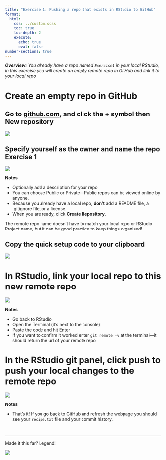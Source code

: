 ```yaml
---
title: "Exercise 1: Pushing a repo that exists in RStudio to GitHub"
format:
  html:
    css: ../custom.scss
    toc: true
    toc-depth: 2
    execute:
      echo: true
      eval: false 
number-sections: true 
---
```




_**Overview:** You already have a repo named `Exercise1` in your local RStudio, in this exercise you will create an empty remote repo in GitHub and link it to your local repo_ 

# Create an empty repo in GitHub

## Go to [github.com](https://github.com/), and click the + symbol then New repository
![](../images/ex1-new-repo.png)

## Specify yourself as the owner and name the repo **Exercise 1**
![](../images/ex1-name-repo.png)

**Notes**

* Optionally add a description for your repo
* You can choose Public or Private---Public repos can be viewed online by anyone. 
* Because you already have a local repo, **don't** add a README file, a .gitignore file, or a license. 
* When you are ready, click **Create Repository**. 

::: {.aside}

The remote repo name doesn't have to match your local repo or RStudio Project name, but it can be good practice to keep things organised!

:::


## Copy the quick setup code to your clipboard
![](../images/ex1-quick-code.png)


# In RStudio, link your local repo to this new remote repo
![](../images/ex1-terminal.png)

**Notes** 

* Go back to RStudio
* Open the Terminal (it's next to the console)
* Paste the code and hit Enter
* If you want to confirm it worked enter `git remote -v` at the terminal---it should return the url of your remote repo

# In the RStudio git panel, click push to push your local changes to the remote repo
![](../images/ex1-push.png)

**Notes**

* That's it! If you go back to GitHub and refresh the webpage you should see your `recipe.txt` file and your commit history. 

<br>
<hr>

Made it this far? Legend!    

![](https://octodex.github.com/images/class-act.png)

